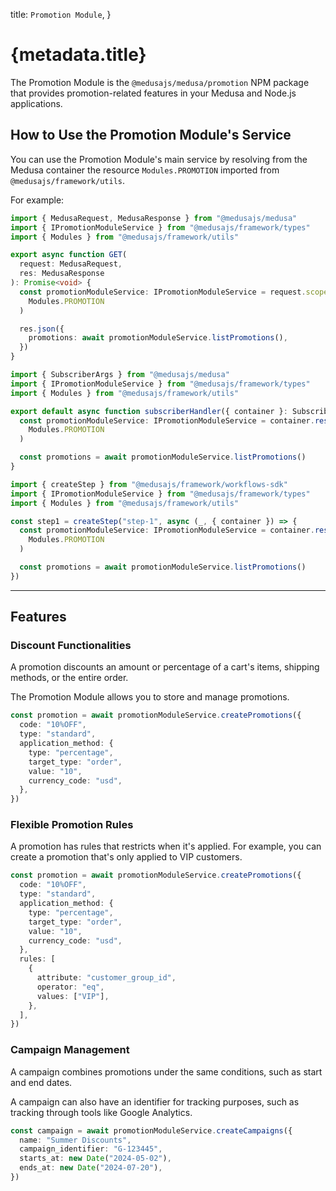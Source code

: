 
  title: `Promotion Module`,
}

# {metadata.title}

The Promotion Module is the `@medusajs/medusa/promotion` NPM package that provides promotion-related features in your Medusa and Node.js applications.

## How to Use the Promotion Module's Service

You can use the Promotion Module's main service by resolving from the Medusa container the resource `Modules.PROMOTION` imported from `@medusajs/framework/utils`.

For example:

<CodeTabs groupId="resource-type">
  <CodeTab label="API Route" value="api-route">

  ```ts title="src/api/store/custom/route.ts"
  import { MedusaRequest, MedusaResponse } from "@medusajs/medusa"
  import { IPromotionModuleService } from "@medusajs/framework/types"
  import { Modules } from "@medusajs/framework/utils"

  export async function GET(
    request: MedusaRequest,
    res: MedusaResponse
  ): Promise<void> {
    const promotionModuleService: IPromotionModuleService = request.scope.resolve(
      Modules.PROMOTION
    )

    res.json({
      promotions: await promotionModuleService.listPromotions(),
    })
  }
  ```

  </CodeTab>
  <CodeTab label="Subscriber" value="subscribers">

  ```ts title="src/subscribers/custom-handler.ts"
  import { SubscriberArgs } from "@medusajs/medusa"
  import { IPromotionModuleService } from "@medusajs/framework/types"
  import { Modules } from "@medusajs/framework/utils"

  export default async function subscriberHandler({ container }: SubscriberArgs) {
    const promotionModuleService: IPromotionModuleService = container.resolve(
      Modules.PROMOTION
    )

    const promotions = await promotionModuleService.listPromotions()
  }
  ```

  </CodeTab>
  <CodeTab label="Workflow Step" value="workflow-step">

  ```ts title="src/workflows/hello-world/step1.ts"
  import { createStep } from "@medusajs/framework/workflows-sdk"
  import { IPromotionModuleService } from "@medusajs/framework/types"
  import { Modules } from "@medusajs/framework/utils"

  const step1 = createStep("step-1", async (_, { container }) => {
    const promotionModuleService: IPromotionModuleService = container.resolve(
      Modules.PROMOTION
    )

    const promotions = await promotionModuleService.listPromotions()
  })
  ```

  </CodeTab>
</CodeTabs>

---

## Features

### Discount Functionalities

A promotion discounts an amount or percentage of a cart's items, shipping methods, or the entire order.

The Promotion Module allows you to store and manage promotions.

```ts
const promotion = await promotionModuleService.createPromotions({
  code: "10%OFF",
  type: "standard",
  application_method: {
    type: "percentage",
    target_type: "order",
    value: "10",
    currency_code: "usd",
  },
})
```

### Flexible Promotion Rules

A promotion has rules that restricts when it's applied. For example, you can create a promotion that's only applied to VIP customers.

```ts
const promotion = await promotionModuleService.createPromotions({
  code: "10%OFF",
  type: "standard",
  application_method: {
    type: "percentage",
    target_type: "order",
    value: "10",
    currency_code: "usd",
  },
  rules: [
    {
      attribute: "customer_group_id",
      operator: "eq",
      values: ["VIP"],
    },
  ],
})
```

### Campaign Management

A campaign combines promotions under the same conditions, such as start and end dates.

A campaign can also have an identifier for tracking purposes, such as tracking through tools like Google Analytics.

```ts
const campaign = await promotionModuleService.createCampaigns({
  name: "Summer Discounts",
  campaign_identifier: "G-123445",
  starts_at: new Date("2024-05-02"),
  ends_at: new Date("2024-07-20"),
})
```
